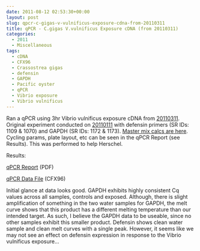 ```yaml
---
date: 2011-08-12 02:53:30+00:00
layout: post
slug: qpcr-c-gigas-v-vulnificus-exposure-cdna-from-20110311
title: qPCR - C.gigas V.vulnificus Exposure cDNA (from 20110311)
categories:
  - 2011
  - Miscellaneous
tags:
  - cDNA
  - CFX96
  - Crassostrea gigas
  - defensin
  - GAPDH
  - Pacific oyster
  - qPCR
  - Vibrio exposure
  - Vibrio vulnificus
---
```


Ran a qPCR using 3hr Vibrio vulnificus exposure cDNA from [20110311](/Sam%27s+Working+Notebook+Jan+2011+-+March+2011#sjw20110311). Original experiment conducted on [20110111](/Sam%27s+Working+Notebook+Jan+2011+-+March+2011#sjw20110111) with defensin primers (SR IDs: 1109 & 1070) and GAPDH (SR IDs: 1172 & 1173). [Master mix calcs are here](https://eagle.fish.washington.edu/Arabidopsis/Notebook%20Workup%20Files/20110811-01.jpg). Cycling params, plate layout, etc can be seen in the qPCR Report (see Results). This was performed to help Herschel.

Results:

[qPCR Report](https://purplepelican.fish.washington.edu/~srlab/qpcr/Sam/CFX96/Roberts%20Lab_2011-08-11%2009-47-09_CC009827.pdf) (PDF)

[qPCR Data File](https://purplepelican.fish.washington.edu/~srlab/qpcr/Sam/CFX96/Roberts%20Lab_2011-08-11%2009-47-09_CC009827.pcrd) (CFX96)

Initial glance at data looks good. GAPDH exhibits highly consistent Cq values across all samples, controls and exposed. Although, there is slight amplification of something in the two water samples for GAPDH, the melt curve shows that this product has a different melting temperature than our intended target. As such, I believe the GAPDH data to be useable, since no other samples exhibit this smaller product. Defensin shows clean water sample and clean melt curves with a single peak. However, it seems like we may not see an effect on defensin expression in response to the Vibrio vulnificus exposure...
